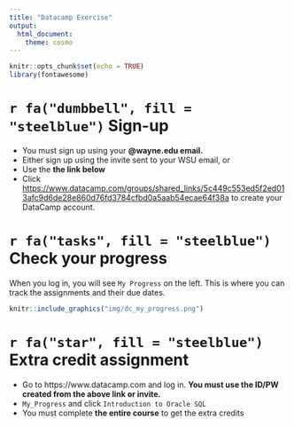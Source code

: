 ```yaml
---
title: "Datacamp Exercise"
output: 
  html_document: 
    theme: cosmo
---
```


```r
knitr::opts_chunk$set(echo = TRUE)
library(fontawesome)
```

# `r fa("dumbbell", fill = "steelblue")` Sign-up

- You must sign up using your **@wayne.edu email.**  
- Either sign up using the invite sent to your WSU email, or
- Use the **the link below**
- Click [https://www.datacamp.com/groups/shared_links/5c449c553ed5f2ed013afc9d6de28e860d76fd3784cfbd0a5aab54ecae64f38a](https://www.datacamp.com/groups/shared_links/5c449c553ed5f2ed013afc9d6de28e860d76fd3784cfbd0a5aab54ecae64f38a){target="_blank"} to create your DataCamp account.

# `r fa("tasks", fill = "steelblue")` Check your progress
When you log in, you will see `My Progress` on the left. This is where you can track the assignments and their due dates.  

```r
knitr::include_graphics("img/dc_my_progress.png")
```

# `r fa("star", fill = "steelblue")` Extra credit assignment

- Go to https://www.datacamp.com and log in. **You must use the ID/PW created from the above link or invite.**
- `My_Progress` and click `Introduction to Oracle SQL`
- You must complete **the entire course** to get the extra credits